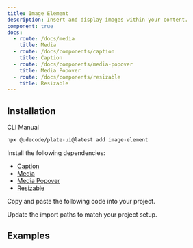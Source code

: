 ```yaml
---
title: Image Element
description: Insert and display images within your content.
component: true
docs:
  - route: /docs/media
    title: Media
  - route: /docs/components/caption
    title: Caption
  - route: /docs/components/media-popover
    title: Media Popover
  - route: /docs/components/resizable
    title: Resizable
---
```


## Installation

<Tabs defaultValue="cli">

<TabsList>
<TabsTrigger value="cli">CLI</TabsTrigger>
<TabsTrigger value="manual">Manual</TabsTrigger>
</TabsList>
<TabsContent value="cli">

```bash
npx @udecode/plate-ui@latest add image-element
```

</TabsContent>

<TabsContent value="manual">

<Steps>

<Step>

Install the following dependencies:

- [Caption](/docs/components/caption)
- [Media](/docs/media)
- [Media Popover](/docs/components/media-popover)
- [Resizable](/docs/components/resizable)

</Step>

<Step>

Copy and paste the following code into your project.

</Step>

<ComponentSource name="image-element" />

<Step>

Update the import paths to match your project setup.

</Step>

</Steps>

</TabsContent>

</Tabs>

## Examples

<ComponentPreview name="playground-demo" id="media" />

<ComponentSource src="../../templates/plate-playground-template/src/lib/plate/plate-plugins.ts" />
